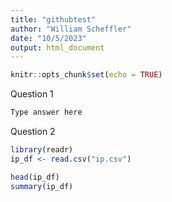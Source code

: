 ```yaml
---
title: "githubtest"
author: "William Scheffler"
date: "10/5/2023"
output: html_document
---
```


```r
knitr::opts_chunk$set(echo = TRUE)
```

Question 1
```r
Type answer here
```



Question 2
```r
library(readr)
ip_df <- read.csv("ip.csv")

head(ip_df)
summary(ip_df)
```

